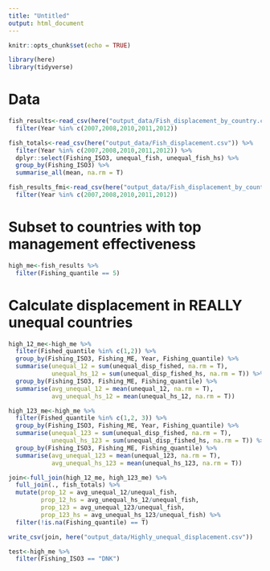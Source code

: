 ```yaml
---
title: "Untitled"
output: html_document
---
```


```r
knitr::opts_chunk$set(echo = TRUE)
```

```r
library(here)
library(tidyverse)
```

# Data

```r
fish_results<-read_csv(here("output_data/Fish_displacement_by_country.csv")) %>% 
  filter(Year %in% c(2007,2008,2010,2011,2012)) 

fish_totals<-read_csv(here("output_data/Fish_displacement.csv")) %>% 
  filter(Year %in% c(2007,2008,2010,2011,2012)) %>% 
  dplyr::select(Fishing_ISO3, unequal_fish, unequal_fish_hs) %>% 
  group_by(Fishing_ISO3) %>% 
  summarise_all(mean, na.rm = T)

fish_results_fmi<-read_csv(here("output_data/Fish_displacement_by_country_fmi.csv")) %>% 
  filter(Year %in% c(2007,2008,2010,2011,2012)) 
```



# Subset to countries with top management effectiveness

```r
high_me<-fish_results %>% 
  filter(Fishing_quantile == 5)
```


# Calculate displacement in REALLY unequal countries

```r
high_12_me<-high_me %>% 
  filter(Fished_quantile %in% c(1,2)) %>% 
  group_by(Fishing_ISO3, Fishing_ME, Year, Fishing_quantile) %>% 
  summarise(unequal_12 = sum(unequal_disp_fished, na.rm = T),
            unequal_hs_12 = sum(unequal_disp_fished_hs, na.rm = T)) %>% 
  group_by(Fishing_ISO3, Fishing_ME, Fishing_quantile) %>% 
  summarise(avg_unequal_12 = mean(unequal_12, na.rm = T),
            avg_unequal_hs_12 = mean(unequal_hs_12, na.rm = T))
```

```r
high_123_me<-high_me %>% 
  filter(Fished_quantile %in% c(1,2, 3)) %>% 
  group_by(Fishing_ISO3, Fishing_ME, Year, Fishing_quantile) %>% 
  summarise(unequal_123 = sum(unequal_disp_fished, na.rm = T),
            unequal_hs_123 = sum(unequal_disp_fished_hs, na.rm = T)) %>% 
  group_by(Fishing_ISO3, Fishing_ME, Fishing_quantile) %>% 
  summarise(avg_unequal_123 = mean(unequal_123, na.rm = T),
            avg_unequal_hs_123 = mean(unequal_hs_123, na.rm = T))
```

```r
join<-full_join(high_12_me, high_123_me) %>% 
  full_join(., fish_totals) %>% 
  mutate(prop_12 = avg_unequal_12/unequal_fish,
         prop_12_hs = avg_unequal_hs_12/unequal_fish,
         prop_123 = avg_unequal_123/unequal_fish,
         prop_123_hs = avg_unequal_hs_123/unequal_fish) %>% 
  filter(!is.na(Fishing_quantile) == T)
```

```r
write_csv(join, here("output_data/Highly_unequal_displacement.csv"))
```

```r
test<-high_me %>% 
  filter(Fishing_ISO3 == "DNK")
```

